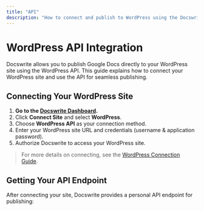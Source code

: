 ```yaml
---
title: "API"
description: "How to connect and publish to WordPress using the Docswrite API."
---
```


# WordPress API Integration

Docswrite allows you to publish Google Docs directly to your WordPress site using the WordPress API. This guide explains how to connect your WordPress site and use the API for seamless publishing.

## Connecting Your WordPress Site

1. **Go to the [Docswrite Dashboard](https://docswrite.com/dashboard).**
2. Click **Connect Site** and select **WordPress**.
3. Choose **WordPress API** as your connection method.
4. Enter your WordPress site URL and credentials (username & application password).
5. Authorize Docswrite to access your WordPress site.

> For more details on connecting, see the [WordPress Connection Guide](/essentials/wordpress-connection).

## Getting Your API Endpoint

After connecting your site, Docswrite provides a personal API endpoint for publishing:
